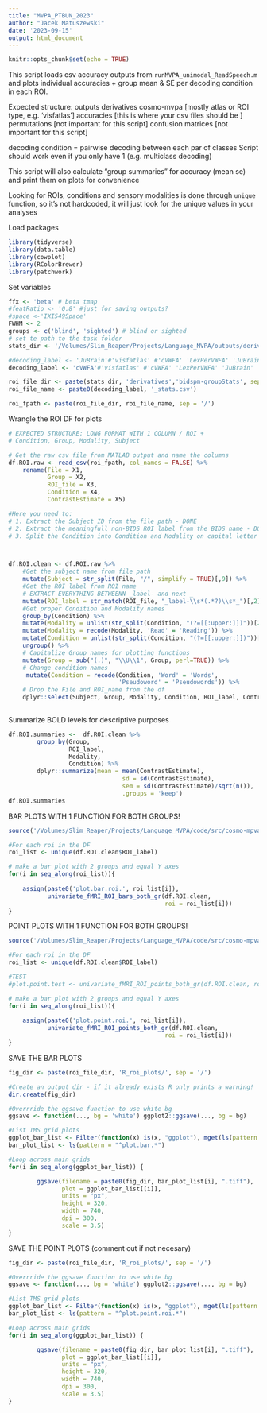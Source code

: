 ```yaml
---
title: "MVPA_PTBUN_2023"
author: "Jacek Matuszewski"
date: '2023-09-15'
output: html_document
---
```


```r
knitr::opts_chunk$set(echo = TRUE)
```

This script loads csv accuracy outputs from `runMVPA_unimodal_ReadSpeech.m` and 
plots individual accuracies + group mean & SE per decoding condition in each ROI. 

Expected structure: 
outputs
    derivatives
        cosmo-mvpa
            <decoding_label> [mostly atlas or ROI type, e.g. 'visfatlas']
                accuracies [this is where your csv files should be ]
                permutations [not important for this script]
                confusion matrices [not important for this script]


decoding condition = pairwise decoding between each par of classes
Script should work even if you only have 1 (e.g. multiclass decoding)

This script will also calculate "group summaries" for accuracy (mean se) and print 
them on plots for convenience

Looking for ROIs, conditions and sensory modalities is done through `unique` function, 
so it's not hardcoded, it will just look for the unique values in your analyses

Load packages
```r
library(tidyverse)
library(data.table)
library(cowplot)
library(RColorBrewer)
library(patchwork)
```


Set variables
```r


ffx <- 'beta' # beta tmap
#featRatio <- '0.8' #just for saving outputs?
#space <-'IXI549Space'
FWHM <- 2
groups <- c('blind', 'sighted') # blind or sighted
# set te path to the task folder
stats_dir <- '/Volumes/Slim_Reaper/Projects/Language_MVPA/outputs/derivatives/bidspm-stats'

#decoding_label <- 'JuBrain'#'visfatlas' #'cVWFA' 'LexPerVWFA' 'JuBrain'
decoding_label <- 'cVWFA'#'visfatlas' #'cVWFA' 'LexPerVWFA' 'JuBrain'

roi_file_dir <- paste(stats_dir, 'derivatives','bidspm-groupStats', sep = '/')
roi_file_name <- paste0(decoding_label, '_stats.csv')

roi_fpath <- paste(roi_file_dir, roi_file_name, sep = '/')
```


Wrangle the ROI DF for plots

```r
# EXPECTED STRUCTURE: LONG FORMAT WITH 1 COLUMN / ROI + 
# Condition, Group, Modality, Subject

# Get the raw csv file from MATLAB output and name the columns 
df.ROI.raw <- read_csv(roi_fpath, col_names = FALSE) %>% 
    rename(File = X1, 
           Group = X2, 
           ROI_file = X3, 
           Condition = X4, 
           ContrastEstimate = X5)

#Here you need to:
# 1. Extract the Subject ID from the file path - DONE
# 2. Extract the meaningfull non-BIDS ROI label from the BIDS name - DONE
# 3. Split the Condition into Condition and Modality on capital letter - DONE



df.ROI.clean <- df.ROI.raw %>% 
    #Get the subject name from file path
    mutate(Subject = str_split(File, "/", simplify = TRUE)[,9]) %>% 
    #Get the ROI label from ROI name
    # EXTRACT EVERYTHING BETWEENN _label- and next _
    mutate(ROI_label = str_match(ROI_file, "_label-\\s*(.*?)\\s*_")[,2]) %>% 
    #Get proper Condition and Modality names 
    group_by(Condition) %>% 
    mutate(Modality = unlist(str_split(Condition, "(?=[[:upper:]])"))[2]) %>% 
    mutate(Modality = recode(Modality, 'Read' = 'Reading')) %>% 
    mutate(Condition = unlist(str_split(Condition, "(?=[[:upper:]])"))[3]) %>% 
    ungroup() %>% 
    # Capitalize Group names for plotting functions 
    mutate(Group = sub("(.)", "\\U\\1", Group, perl=TRUE)) %>% 
    # Change condition names
     mutate(Condition = recode(Condition, 'Word' = 'Words', 
                               'Pseudoword' = 'Pseudowords')) %>% 
    # Drop the File and ROI_name from the df 
    dplyr::select(Subject, Group, Modality, Condition, ROI_label, ContrastEstimate)
    

```


Summarize BOLD levels for descriptive purposes
```r
df.ROI.summaries <-  df.ROI.clean %>%
        group_by(Group, 
                 ROI_label,
                 Modality,
                 Condition) %>%
        dplyr::summarize(mean = mean(ContrastEstimate),
                                sd = sd(ContrastEstimate),
                                sem = sd(ContrastEstimate)/sqrt(n()),
                                .groups = 'keep')   
df.ROI.summaries
```


BAR PLOTS WITH 1 FUNCTION FOR BOTH GROUPS!
```r
source('/Volumes/Slim_Reaper/Projects/Language_MVPA/code/src/cosmo-mpva/mvpa_plot_functions.R')

#For each roi in the DF 
roi_list <- unique(df.ROI.clean$ROI_label)

# make a bar plot with 2 groups and equal Y axes
for(i in seq_along(roi_list)){
    
    assign(paste0('plot.bar.roi.', roi_list[i]), 
           univariate_fMRI_ROI_bars_both_gr(df.ROI.clean, 
                                            roi = roi_list[i]))
}

```


POINT PLOTS WITH 1 FUNCTION FOR BOTH GROUPS! 
```r
source('/Volumes/Slim_Reaper/Projects/Language_MVPA/code/src/cosmo-mpva/mvpa_plot_functions.R')

#For each roi in the DF 
roi_list <- unique(df.ROI.clean$ROI_label)

#TEST
#plot.point.test <- univariate_fMRI_ROI_points_both_gr(df.ROI.clean, roi = roi_list[1])

# make a bar plot with 2 groups and equal Y axes
for(i in seq_along(roi_list)){
    
    assign(paste0('plot.point.roi.', roi_list[i]), 
           univariate_fMRI_ROI_points_both_gr(df.ROI.clean, 
                                            roi = roi_list[i]))
}

```



SAVE THE BAR PLOTS
```r
fig_dir <- paste(roi_file_dir, 'R_roi_plots/', sep = '/')

#Create an output dir - if it already exists R only prints a warning!
dir.create(fig_dir)

#Overrride the ggsave function to use white bg
ggsave <- function(..., bg = 'white') ggplot2::ggsave(..., bg = bg)

#List TMS grid plots
ggplot_bar_list <- Filter(function(x) is(x, "ggplot"), mget(ls(pattern = "^plot.bar.roi.*")))
bar_plot_list <- ls(pattern = "^plot.bar.*")

#Loop across main grids
for(i in seq_along(ggplot_bar_list)) {

        ggsave(filename = paste0(fig_dir, bar_plot_list[i], ".tiff"),
               plot = ggplot_bar_list[[i]],
               units = "px",
               height = 320,
               width = 740,
               dpi = 300,
               scale = 3.5)
}
```

SAVE THE POINT PLOTS (comment out if not necesary)
```r
fig_dir <- paste(roi_file_dir, 'R_roi_plots/', sep = '/')

#Overrride the ggsave function to use white bg
ggsave <- function(..., bg = 'white') ggplot2::ggsave(..., bg = bg)

#List TMS grid plots
ggplot_bar_list <- Filter(function(x) is(x, "ggplot"), mget(ls(pattern = "^plot.point.roi.*")))
bar_plot_list <- ls(pattern = "^plot.point.roi.*")

#Loop across main grids
for(i in seq_along(ggplot_bar_list)) {

        ggsave(filename = paste0(fig_dir, bar_plot_list[i], ".tiff"),
               plot = ggplot_bar_list[[i]],
               units = "px",
               height = 320,
               width = 740,
               dpi = 300,
               scale = 3.5)
}
```

